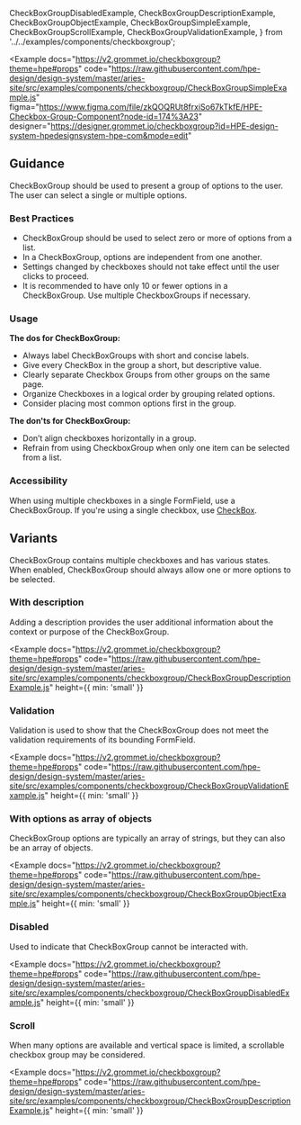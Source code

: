   CheckBoxGroupDisabledExample,
  CheckBoxGroupDescriptionExample,
  CheckBoxGroupObjectExample,
  CheckBoxGroupSimpleExample,
  CheckBoxGroupScrollExample,
  CheckBoxGroupValidationExample,
} from '../../examples/components/checkboxgroup';

<Example
  docs="https://v2.grommet.io/checkboxgroup?theme=hpe#props"
  code="https://raw.githubusercontent.com/hpe-design/design-system/master/aries-site/src/examples/components/checkboxgroup/CheckBoxGroupSimpleExample.js"
  figma="https://www.figma.com/file/zkQOQRUt8frxiSo67kTkfE/HPE-Checkbox-Group-Component?node-id=174%3A23"
  designer="https://designer.grommet.io/checkboxgroup?id=HPE-design-system-hpedesignsystem-hpe-com&mode=edit"
>
  <CheckBoxGroupSimpleExample />
</Example>

## Guidance

CheckBoxGroup should be used to present a group of options to the user. The user can select a single or multiple options.

### Best Practices

- CheckBoxGroup should be used to select zero or more of options from a list.
- In a CheckBoxGroup, options are independent from one another.
- Settings changed by checkboxes should not take effect until the user clicks to proceed.
- It is recommended to have only 10 or fewer options in a CheckBoxGroup. Use multiple CheckboxGroups if necessary.

### Usage

**The dos for CheckBoxGroup:**

- Always label CheckBoxGroups with short and concise labels.
- Give every CheckBox in the group a short, but descriptive value.
- Clearly separate Checkbox Groups from other groups on the same page.
- Organize Checkboxes in a logical order by grouping related options.
- Consider placing most common options first in the group.

**The don'ts for CheckBoxGroup:**

- Don’t align checkboxes horizontally in a group.
- Refrain from using CheckboxGroup when only one item can be selected from a list.

### Accessibility

When using multiple checkboxes in a single FormField, use a CheckBoxGroup. If you're using a single checkbox, use [CheckBox](/components/checkbox).

## Variants

CheckBoxGroup contains multiple checkboxes and has various states. When enabled, CheckBoxGroup should always allow one or more options to be selected.

### With description

Adding a description provides the user additional information about the context or purpose of the CheckBoxGroup.

<Example
  docs="https://v2.grommet.io/checkboxgroup?theme=hpe#props"
  code="https://raw.githubusercontent.com/hpe-design/design-system/master/aries-site/src/examples/components/checkboxgroup/CheckBoxGroupDescriptionExample.js"
  height={{ min: 'small' }}
>
  <CheckBoxGroupDescriptionExample />
</Example>

### Validation

Validation is used to show that the CheckBoxGroup does not meet the validation requirements of its bounding FormField.

<Example
  docs="https://v2.grommet.io/checkboxgroup?theme=hpe#props"
  code="https://raw.githubusercontent.com/hpe-design/design-system/master/aries-site/src/examples/components/checkboxgroup/CheckBoxGroupValidationExample.js"
  height={{ min: 'small' }}
>
  <CheckBoxGroupValidationExample />
</Example>

### With options as array of objects

CheckBoxGroup options are typically an array of strings, but they can also be an array of objects.

<Example
  docs="https://v2.grommet.io/checkboxgroup?theme=hpe#props"
  code="https://raw.githubusercontent.com/hpe-design/design-system/master/aries-site/src/examples/components/checkboxgroup/CheckBoxGroupObjectExample.js"
  height={{ min: 'small' }}
>
  <CheckBoxGroupObjectExample />
</Example>

### Disabled

Used to indicate that CheckBoxGroup cannot be interacted with.

<Example
  docs="https://v2.grommet.io/checkboxgroup?theme=hpe#props"
  code="https://raw.githubusercontent.com/hpe-design/design-system/master/aries-site/src/examples/components/checkboxgroup/CheckBoxGroupDisabledExample.js"
  height={{ min: 'small' }}
>
  <CheckBoxGroupDisabledExample />
</Example>

### Scroll

When many options are available and vertical space is limited, a scrollable checkbox group may be considered.

<Example
  docs="https://v2.grommet.io/checkboxgroup?theme=hpe#props"
  code="https://raw.githubusercontent.com/hpe-design/design-system/master/aries-site/src/examples/components/checkboxgroup/CheckBoxGroupDescriptionExample.js"
  height={{ min: 'small' }}
>
  <CheckBoxGroupScrollExample />
</Example>
